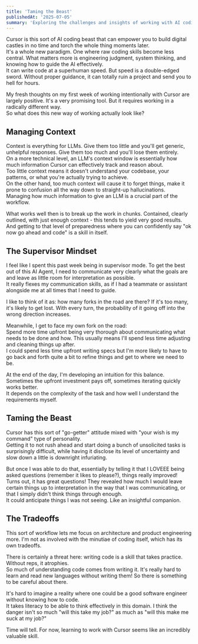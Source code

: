 ```yaml
---
title: 'Taming the Beast'
publishedAt: '2025-07-05'
summary: 'Exploring the challenges and insights of working with AI coding assistants, focusing on the balance between guidance and autonomy.'
---
```


Cursor is this sort of AI coding beast that can empower you to build digital castles in no time and torch the whole thing moments later.  
It's a whole new paradigm. One where raw coding skills become less central. What matters more is engineering judgment, system thinking, and knowing how to guide the AI effectively.  
It can write code at a superhuman speed. But speed is a double-edged sword. Without proper guidance, it can totally ruin a project and send you to hell for hours.  

My fresh thoughts on my first week of working intentionally with Cursor are largely positive. It's a very promising tool. But it requires working in a radically different way.  
So what does this new way of working actually look like?  

## Managing Context  
Context is everything for LLMs. Give them too little and you'll get generic, unhelpful responses. Give them too much and you'll lose them entirely.  
On a more technical level, an LLM's context window is essentially how much information Cursor can effectively track and reason about.  
Too little context means it doesn't understand your codebase, your patterns, or what you're actually trying to achieve.  
On the other hand, too much context will cause it to forget things, make it prone to confusion all the way down to straight-up hallucinations.  
Managing how much information to give an LLM is a crucial part of the workflow.  

What works well then is to break up the work in chunks. Contained, clearly outlined, with just enough context - this tends to yield very good results.  
And getting to that level of preparedness where you can confidently say "ok now go ahead and code" is a skill in itself.  

## The Supervisor Mindset  
I feel like I spent this past week being in supervisor mode. To get the best out of this AI Agent, I need to communicate very clearly what the goals are and leave as little room for interpretation as possible.  
It really flexes my communication skills, as if I had a teammate or assistant alongside me at all times that I need to guide.  

I like to think of it as: how many forks in the road are there? If it's too many, it's likely to get lost. With every turn, the probability of it going off into the wrong direction increases.  

Meanwhile, I get to face my own fork on the road:  
Spend more time upfront being very thorough about communicating what needs to be done and how. This usually means I'll spend less time adjusting and cleaning things up after.  
I could spend less time upfront writing specs but I'm more likely to have to go back and forth quite a bit to refine things and get to where we need to be.  

At the end of the day, I'm developing an intuition for this balance. Sometimes the upfront investment pays off, sometimes iterating quickly works better.  
It depends on the complexity of the task and how well I understand the requirements myself.  

## Taming the Beast  
Cursor has this sort of "go-getter" attitude mixed with "your wish is my command" type of personality.  
Getting it to not rush ahead and start doing a bunch of unsolicited tasks is surprisingly difficult, while having it disclose its level of uncertainty and slow down a little is downright infuriating.  

But once I was able to do that, essentially by telling it that I LOVEEE being asked questions (remember it likes to please?), things really improved!  
Turns out, it has great questions! They revealed how much I would leave certain things up to interpretation in the way that I was communicating, or that I simply didn't think things through enough.  
It could anticipate things I was not seeing. Like an insightful companion.  

## The Tradeoffs  
This sort of workflow lets me focus on architecture and product engineering more. I'm not as involved with the minutiae of coding itself, which has its own tradeoffs.  

There is certainly a threat here: writing code is a skill that takes practice. Without reps, it atrophies.  
So much of understanding code comes from writing it. It's really hard to learn and read new languages without writing them! So there is something to be careful about there.  

It's hard to imagine a reality where one could be a good software engineer without knowing how to code.  
It takes literacy to be able to think effectively in this domain. I think the danger isn't so much "will this take my job?" as much as "will this make me suck at my job?"  

Time will tell. For now, learning to work with Cursor seems like an incredibly valuable skill.  
